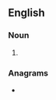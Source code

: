 ==English==

===Noun===
{{head|en|noun plural form}}

# {{plural of|tenacle|lang=en}}

===Anagrams===
* {{anagrams|en|cleanest|latences}}